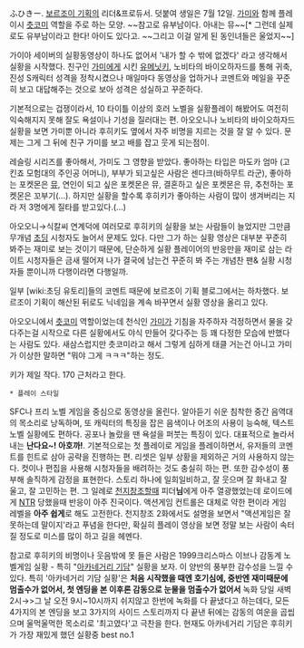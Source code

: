 ふひきー. [[보르조이 기획]]의 리더&프로듀서. 덧붙여 생일은 7월 12일.
[[가미]]와 함께 플레이시 [[츳코미]] 역할을 주로 하는 모양.
~~참고로 유부남이다. 아내는 뮤~~[* 그런데 실제로도 유부남이라고 한다! 아이도 있다고. ~~그리고 이걸 알게 된 동인녀들은 울었지~~]

가이아 세이버의 실황동영상이 하나도 없어서 '내가 할 수 밖에 없겠다' 라고 생각해서 실황을 시작했다. 친구인 [[가미]]에게 시킨 [[유메닛키]], 노비타의 바이오하자드를 통해 귀축, 진성 S캐릭터 성격을 정착시켰으나 매일마다 동영상을 업하거나 코멘트와 메일을 꾸준히 보고 대답해주는 것으로 보아 성격은 성실하고 꾸준하다.

기본적으로는 겁쟁이라서, 10 타이틀 이상의 호러 노벨을 실황플레이 해봤어도 여전히 익숙해지지 못해 잘도 욕설이나 기성을 질러대는 편. 아오오니나 노비타의 바이오하자드 실황을 보면 가미뿐 아니라 후히키도 옆에서 자주 비명을 지르는 것을 잘 알 수 있다. 문제는 그게 그 뒤에 친구 가미를 보고 배를 잡고 웃게 되는점이.

레슬링 시리즈를 좋아해서, 가미도 그 영향을 받았다. 좋아하는 타입은 마도카 엄마 (고킨죠 모험대의 주인공 어머니), 부부가 되고싶은 사람은 센다크(바하무트 라군), 좋아하는 포켓몬은  [[뮤]], 연인이 되고 싶은 포켓몬은 뮤, 결혼하고 싶은 포켓몬은 뮤, 추천하는 포켓몬은 꼬부기(...). 하지만 실황을 할수록 후히키가 좋아하는 사람이 많이 생겨버리는 지라 저 3명에게 질타를 받고있다.(...)

아오오니→식칼씨 연계덕에 여러모로 후히키의 실황을 보는 사람들이 늘었지만 그만큼 무개념 [[초딩]] 시청자도 늘어서 문제도 있다. 다만 그가 하는 실황 영상은 대부분 꾸준히 봐주는 재미로 보는 것이기 때문에, 단순하게 실황 플레이어의 반응만을 재미로 삼는 라이트 시청자들은 금새 떨어져 나가 결국에 남는건 꾸준히 봐 주는 개념찬 팬& 실황 시청자들 뿐이니까 다행이라면 다행일까. 

일부 [wiki:초딩 유토리]들의 코멘트 때문에 보르조이 기획 블로그에서는 하차했다. 보르조이 기획이 해산된 뒤로도 닉네임을 계속 바꾸면서 실황 영상을 올리고 있다.

아오오니에서 [[츳코미]] 역할이었는데 천식인 [[가미]]가 기침을 자주하자 걱정하면서 물을 갖다주는걸 시작으로 다른 실황에서도 야식 만들어 갖다주는 등 꽤 다정한 모습에 반했다는 사람도 있다. 새삼스럽지만 츳코미라고 해서 그렇게 심하게 태클 거는건 아니고 가미가 이상한 말하면 "뭐야 그게 ㅋㅋㅋ"하는 정도.

키가 제일 작다. 170 근처라고 한다.

 * 플레이 스타일
SFC나 프리 노벨 게임을 중심으로 동영상을 올린다. 알아듣기 쉬운 침착한 중간 음역대의 목소리로 낭독하며, 또 캐릭터의 특징을 잡은 음색이나 어조의 사용이 능숙해, 텍스트노벨 실황에도 편하다. 공포나 놀랐을 땐 욕설을 퍼붓는 특징이 있다. 대표적으로 놀라서 내는 '''난다요~! 아호까!'''.
기본적으로는 첫 플레이로 게임을 플레이하면서, 유저들의 코멘트를 힌트로 삼아 공략을 진행하는 편. 리셋은 일부 상황을 제외하곤 거의 사용하지 않는다. 컷이나 편집을 사용해 시청자들을 배려하는 것도 충실히 하는 편.
또한 감수성이 풍부해 솔직하게 감정을 표현한다. 스토리 하나에 일희일비하고, 잘 웃으며 잘 화내고 잘 울고, 잘 고민하는 편. 그 일례로 [[천지창조]]할때 피더'''님'''에게 아주 열광했었는데 로이드에게 [[NTR]] 당했을때 반응이 아주 진국이다. 
액션게임 컨트롤은 대체로 약한 편이라 게임 레벨을 '''아주 쉽게'''로 해도 고전한다. 천지창조 2화에서도 설명을 보면서 "액션게임은 잘 못하는데 말이지'라고 푸념을 한다만, 확실히 플레이 영상을 보면 정말 보는 사람이 속터질 정도로 미스를 많이 하고 길을 헤멘다.

참고로 후히키의 비명이나 웃음밖에 못 들은 사람은 1999크리스마스 이브나 감동계 노벨게임 실황 - 특히 "[[아카네거리 기담]]" 실황을 보자. 이 양반의 풍부한 감수성을 느낄 수 있다. 특히 '아카네거리 기담 실황'은 '''처음 시작했을 때엔 호기심에, 중반엔 재미때문에 멈출수가 없어서, 첫 엔딩을 본 이후론 감동으로 눈물을 멈출수가 없어서''' 녹화 당일 새벽 2시→>그 날 오전 9시~10시까지 쉬지않고 한번에 녹화를 다 끝냈다고 하는데다, 모든 4가지의 본 엔딩을 보고 3가지의 사이드 스토리까지 다 끝낸 뒤에는 감동의 여운을 곱씹으며 울먹울먹한 목소리로 '최고였다'고 극찬을 한다.
현재도 아카네거리 기담은 후히키가 가장 재밌게 했던 실황중 best no.1
